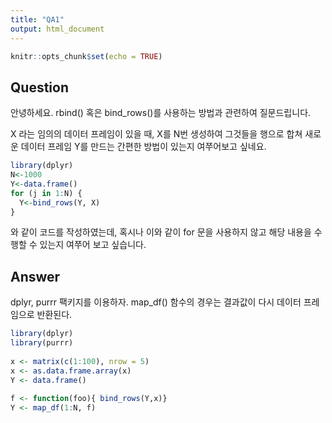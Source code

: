 ```yaml
---
title: "QA1"
output: html_document
---
```


```r
knitr::opts_chunk$set(echo = TRUE)
```

## Question
안녕하세요. rbind() 혹은 bind_rows()를 사용하는 방법과 관련하여 질문드립니다.

X 라는 임의의 데이터 프레임이 있을 때, X를 N번 생성하여 그것들을 행으로 합쳐 새로운 데이터 프레임 Y를 만드는 간편한 방법이 있는지 여쭈어보고 싶네요.


```r
library(dplyr)
N<-1000
Y<-data.frame()
for (j in 1:N) {
  Y<-bind_rows(Y, X)
}
```

와 같이 코드를 작성하였는데, 혹시나 이와 같이 for 문을 사용하지 않고 해당 내용을 수행할 수 있는지 여쭈어 보고 싶습니다.  

## Answer
dplyr, purrr 팩키지를 이용하자. map_df() 함수의 경우는 결과값이 다시 데이터 프레임으로 반환된다.

```r
library(dplyr)
library(purrr)
 
x <- matrix(c(1:100), nrow = 5)
x <- as.data.frame.array(x)
Y <- data.frame()
 
f <- function(foo){ bind_rows(Y,x)}
Y <- map_df(1:N, f)
```

